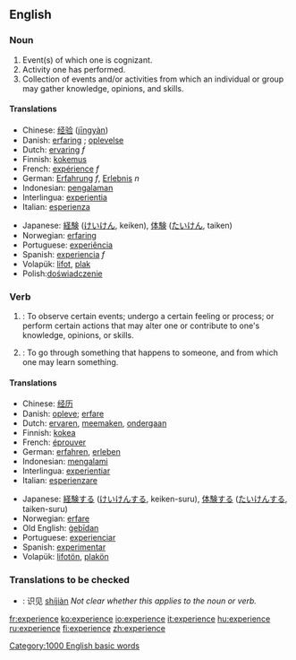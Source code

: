 {{see|expérience}}
==English==

===Noun===
{{en-noun-reg}}

# Event(s) of which one is cognizant.
# Activity one has performed. 
# Collection of events and/or activities from which an individual or group may gather knowledge, opinions, and skills.

====Translations====
{{top}}
*Chinese: [[经验]] ([[jingyan|jīngyàn]])
*Danish: [[erfaring]] ; [[oplevelse]]
*Dutch: [[ervaring]] ''f''
*Finnish: [[kokemus]]
*French: [[expérience]] ''f''
*German: [[Erfahrung]] ''f'', [[Erlebnis]] ''n''
*Indonesian: [[alam|pengalaman]] 
*Interlingua: [[experientia]] 
*Italian: [[esperienza]] 
{{mid}}
*Japanese: [[経験]] ([[けいけん]], keiken), [[体験]] ([[たいけん]], taiken) 
*Norwegian: [[erfaring]]
*Portuguese: [[experiência]] 
*Spanish: [[experiencia]] ''f''
*Volapük: [[lifot]], [[plak]]
*Polish:[[doświadczenie]]
{{bottom}}

===Verb===
{{en-infl-reg-other-e|experienc|e}}

# {{transitive}}: To observe certain events; undergo a certain feeling or process; or perform certain actions that may alter one or contribute  to one's knowledge, opinions, or skills.
# {{intransitive}}: To go through something that happens to someone, and from which one may learn something.

====Translations====
{{top}}
*Chinese: [[经历]]
*Danish: [[opleve]]; [[erfare]]
*Dutch: [[ervaren]], [[meemaken]], [[ondergaan]]
*Finnish: [[kokea]]
*French: [[éprouver]]
*German: [[erfahren]], [[erleben]] 
*Indonesian: [[alam|mengalami]] 
*Interlingua: [[experientiar]] 
*Italian: [[esperienzare]] 
{{mid}}
*Japanese: [[経験]]する ([[けいけん]]する, keiken-suru), [[体験]]する ([[たいけん]]する, taiken-suru) 
*Norwegian: [[erfare]]
*Old English: [[gebidan|ġebīdan]]
*Portuguese: [[experienciar]] 
*Spanish: [[experimentar]]
*Volapük: [[lifotön]], [[plakön]]
{{bottom}}

===Translations to be checked===
{{checktrans}}
*{{ttbc|Chinese}}: 识见 [[shijian|shíjiàn]]  ''Not clear whether this applies to the noun or verb.''

[[Category:1000 English basic words]]

[[fr:experience]]
[[ko:experience]]
[[io:experience]]
[[it:experience]]
[[hu:experience]]
[[ru:experience]]
[[fi:experience]]
[[zh:experience]]